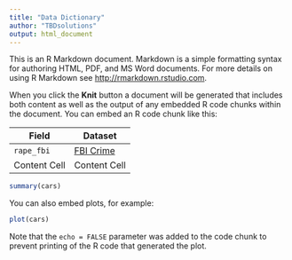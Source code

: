 ```yaml
---
title: "Data Dictionary"
author: "TBDsolutions"
output: html_document
---
```


This is an R Markdown document. Markdown is a simple formatting syntax for authoring HTML, PDF, and MS Word documents. For more details on using R Markdown see <http://rmarkdown.rstudio.com>.

When you click the **Knit** button a document will be generated that includes both content as well as the output of any embedded R code chunks within the document. You can embed an R code chunk like this:

Field  | Dataset
------------- | -------------
`rape_fbi`  | [FBI Crime](http://www.icpsr.umich.edu/icpsrweb/NACJD/archive.jsp)
Content Cell  | Content Cell


```r
summary(cars)
```

You can also embed plots, for example:

```r
plot(cars)
```

Note that the `echo = FALSE` parameter was added to the code chunk to prevent printing of the R code that generated the plot.
